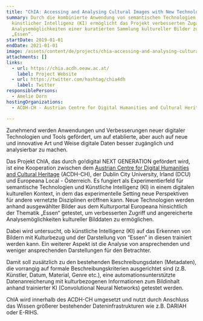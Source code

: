 ```yaml
---
title: "ChIA: Accessing and Analysing Cultural Images with New Technologies"
summary: Durch die kombinierte Anwendung von semantischen Technologien und
  künstlicher Intelligenz (KI) ermöglicht das Projekt verbesserten Zugang und
  Analysemöglichkeiten einer kuratierten Sammlung kultureller Bilder zum Thema
  „Essen“.
startDate: 2019-01-01
endDate: 2021-01-01
image: /assets/content/de/projects/chia-accessing-and-analysing-cultural-images-new-technologies/chia_logo_color_neu.png
attachments: []
links:
  - url: https://chia.acdh.oeaw.ac.at/
    label: Project Website
  - url: https://twitter.com/hashtag/chia4dh
    label: Twitter
responsiblePersons:
  - Amelie Dorn
hostingOrganizations:
  - ACDH-CH - Austrian Centre for Digital Humanities and Cultural Heritage

---
```

Zunehmend werden Anwendungen und Verbesserungen neuer digitaler Technologien und Tools gefördert, um auf etablierte, aber auch auf neue und innovative Art und Weise digitale Daten besser zugänglich und analysierbar zu machen.

Das Projekt ChIA, das durch go!digital NEXT GENERATION gefördert wird, ist eine Kooperation zwischen dem [Austrian Centre for Digital Humanities and Cultural Heritage](https://www.oeaw.ac.at/acdh/) (ACDH-CH), der Dublin City University, Irland (DCU) und Europeana Local - Österreich. Es fungiert als Experimentierfeld für semantische Technologien und Künstliche Intelligenz (KI) in einem digitalen kulturellen Kontext, in dem das experimentelle Setting neue Perspektiven für andere vernetzte Disziplinen eröffnen kann. Neue Technologien werden anhand ausgewählter Bilder aus dem Kulturportal Europeana hinsichtlich der Thematik „Essen“ getestet, um verbesserten Zugriff und angereicherte Analysemöglichkeiten kultureller Bilddaten zu ermöglichen.

Dabei wird untersucht, ob künstliche Intelligenz (KI) auf das Erkennen von Bildern mit Kulturbezug und der Darstellung von “Essen” in diesen trainiert werden kann. Ein weiterer Aspekt ist die Analyse von ansprechenden und weniger ansprechenden Darstellungen für den Betrachter.

Damit soll zusätzlich zu den bestehenden Beschreibungsdaten (Metadaten), die vorrangig auf formale Beschreibungskriterien ausgerichtet sind (z.B. Künstler, Datum, Material, Genre etc.), eine automationsunterstützte Datenanreicherung mit kulturbezogenen Informationen zum Bildinhalt anhand trainierter KI (Convolutional Neural Networks) getestet werden. 

ChIA wird innerhalb des ACDH-CH umgesetzt und nutzt durch Anschluss das Wissen größerer bestehender Dateninfrastrukturen wie z.B. DARIAH oder E-RIHS.